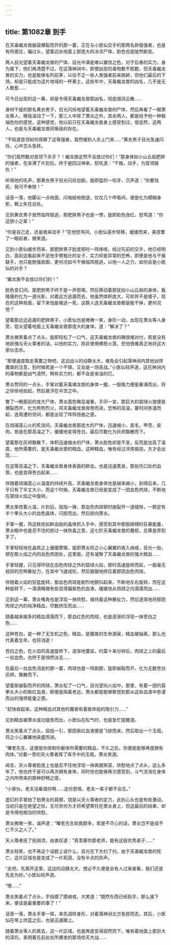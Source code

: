 ```yaml
---
---
---
```

title: 第1082章 到手
---



在天毒蝎龙兽脑袋爆裂而开的那一霎，正在与小医仙交手的那两名胖瘦强者，也是有所感应，偏过头，望着远处地面上那庞大的冰凉尸体，脸色也是陡然剧变。

两人目光望着天毒蝎龙兽的尸体，目光中满是难以置信之色，对于后者的实力，身为属下，他们再清楚不过，在这落神涧中，即便凶恶的毒物数不胜数，但天毒蝎龙兽的实力，也是能够名列前茅，以往不乏一些人类强者前来挑衅，但他们最后的下场，却是只能成为这片地域的一杯黄土，这些年中，天毒蝎龙兽的凶名，几乎是无人敢惹……

可今日出现的这一幕，却是令得天毒蝎龙兽那凶名，彻底烟消云散……

身材干瘦的那名黄衣男子，目光闪烁地望着天毒蝎龙兽的尸体，然后再看了一眼萧炎等人，喉咙滚动了一下，那三人中除了萧炎之外，其余两人，都是给予他一种极端危险的感觉，这种感觉，他以前只在天毒蝎龙兽身上感受到过，很显然，这两人，也是与天毒蝎龙兽同等级的存在。

“不知道首领如何得罪了这等强者，竟然被别人杀上门来……”黄衣男子目光急速闪烁，心中念头急转。

“你们竟然敢对首领下杀手？！蝎龙族定然不会放过你们！”那身体如小山丘般肥胖的强者，在呆滞了片刻后，终于是回过神来，怒吼道：“干猴，动手，为首领报仇！”

听得他的吼声，那黄衣男子目光闪烁加剧，旋即猛的一咬牙，沉声道：“你要找死，我可不奉陪！”

话音一落，他脚尖一点地面，闪电般地倒退，仅仅几个呼吸间，便是化为模糊身影，朝上失在远处。

见到黄衣男子居然临阵脱逃，那肥胖男子也是一愣，旋即脸色涨红，怒骂道：“你这胆小之辈！”

“你是自己走，还是我来动手？”在他怒骂间，小医仙莲步轻移，缓缓而来，美目瞥了一眼前者，微笑道。

见到小医仙缓步而来，那肥胖男子脸庞顿时一阵哆嗦，经过先前的交手，他已经明白，面前这看起来不足他手臂粗壮的女子，实力却是异常的恐怖，即便是他与干猴联手，也只能勉强抵御，更何况如今干猴临阵脱逃，以他一人之力，如何会是小医仙的对手？

“蝎龙族不会放过你们的！”

脸色变幻间，那肥胖男子终于是一声怒喝，然后移动着那犹如小山丘般的身体，轰隆隆的化为一道光影，对着远方逃遁而去，他虽然体积庞大，可却并不是傻子，现在的这种局面，留下来怕是难逃一死，这群人连天毒蝎龙兽都是能干掉，更何况他？

望着那远远逃遁的肥胖男子，小医仙也是微微一笑，身形一动，出现在萧炎等人身旁，低头望着地面上天毒蝎龙兽那庞大的身体，道：“解决了？”

萧炎微笑着点了点头，旋即轻松了一口气，这天毒蝎龙兽的确很难对付，若是没有地妖傀与天火尊者的话，以他的实力，除非使用佛怒火莲，恐怕很难真正地将这大家伙击杀。

“那便速度取走需要之物吧，这边战斗的动静太大，难免会引起落神涧内其他凶悍魔兽的注意，到时候若是一个不慎，又会是一场恶战。”小医仙轻声道，这花神涧内的毒物都是凶气凛然，稍有实力的，都不会是省油的灯。

萧炎赞同的一点头，手掌对着天毒竭龙兽的身体一握，一股吸力便是暴涌而出，将之徐徐地抬起，然后悬浮在半空之中。

瞥了一眼面前的庞大尸体，萧炎面色略显凝重，手印一变，那巨大的碧绿火狼便是爆裂西开，化为熊熊烈火，将天毒蝎龙兽席卷而进，恐怖的高温，霎时间弥漫而起，连周遭的空间，都是出现了阵阵扭曲之感。

在琉璃莲心火的炙烧间，天毒蝎龙兽那庞大的尸体，迅速缩小，皮毛，甲壳，皮肉，皆是在那高温之下，缓缓地变得苍白，最后尽数化为灰烬飘散而下。

望着那在灰烬飘散下，体积迅速缩水的尸体，萧炎脸色却是不变，反而是加高了温度，他所需要的，是天毒蝎龙兽的精血，这种精血，唯有经过淬炼煅烧，方才会出现……

在这等高温之下，天毒蝎龙兽身体表面的鲜血，也是迅速蒸发，那些伤口处的血管，也是变得苍白起来……

伴随着琉璃莲心火温度的持续升高，天毒蝎龙兽身体也是越来越小，到得后来，几乎只有了半丈大小，而这个时候，天毒蝎龙兽已经是变成了一团血色肉球，不断地在碧绿火焰之中旋转。

萧炎掌控着火温，片刻后，屈指一弹，那血色肉球顿时崩裂开一道缝隙，一颗足有半个拳头大小的血色晶体，闪掠而出，然后掠向萧炎。

手掌一握，将这枚宛如鲜血般的晶体抓入手中，感受到其中那股磅礴的狂暴能量，萧炎眼中也是忍不住的掠过一抹欣喜之意，这七阶天毒蝎龙兽的魔核，总算是弄到手了。

手掌轻轻地在晶核之上缓缓摩搽，旋即萧炎将之小心翼翼的收入纳戒，目光一抬，顿在那火焰之内的血色肉团处，这里面，还有凝聚了天毒蝎龙兽的强大精血……

手掌轻握，只见得环绕在血色肉球之外的碧绿火焰，顿时高速旋转而起，一股毫无规则的恐怖撕扯力，在其中飞速成形，然后狠狠地挤压着那团血色肉球。

伴随着火焰的狂猛旋转，那血色肉球是剧烈地颤抖起来，不断地左右旋转，而在这种旋转下，一滴滴略微有些显得偏紫色的血液，缓缓地从肉球之内滴落而出……

见到这一幕，萧炎嘴角也是浮现一抹欣慰，维持着这种撕扯力，然后逐渐地将那团肉球之内的纯净精血，尽数挤压而出……

随着越来越多的精血滴落而下，那血红色的肉球，也是逐渐的浮现一抹苍白之色……

这种苍白，是一种了无生机之色，精血，是魔兽的生命源泉，精血被抽离，那么也代表着生命，也将消逝！

苍白之色，在火焰的高速旋转下，逐渐地蔓延，约莫十来分钟后，肉球之上的最后一丝血色，也终于是悄然淡去……

在最后一丝血色消逝的那一霎，肉球也是一阵剧颤，旋即崩裂而开，化为无数苍白灰烬，飘散而下。

望着那崩裂而开的肉球，萧炎松了一口气，目光望向火焰中，那里，有着一团约莫拳头大小的紫红血液，即便是隔着老远，萧炎都是能够察觉到那从这些血液中弥漫而出的强悍能量之感。

“赶快收起来，这种精血对其他的魔兽有着致命般的吸引力……”

见到精血被萧炎成功提炼而出，小医仙在松气时，也是急忙提醒道。

萧炎笑着点了点头，屈指一引，那团紫红血液便是飞掠而来，然后取出一个玉瓶，将之小心翼翼地装盛而进。

“曜老先生，这便是你炼制你躯体所需要的精血，不久之后，你便是能够再度拥有肉体。”对着一旁的天火尊者挥了挥手中的玉瓶，萧炎笑道。

闻言，天火尊者脸庞上也是忍不住地浮现一抹爽朗笑容，欣慰地点了点头，这么多年了，他也终于是可以再次拥有身体，同时他也能够再次感受到，斗气流淌在身体之内所带来的那种舒畅之感。

“小家伙，老夫没看错你啊……这份恩情，老夫一辈子都不会忘。”

虚幻的手掌拍了拍萧炎的肩膀，饶是以天火尊者的定力，此刻心头也是有些激动，当初只是在绝望之际，无可奈何方才将希望寄托在萧炎身上，但这最后的结果，却是令得他相当的欣慰。

萧炎微微一笑，诚声道：“曜老先生助我颇多，若是不尽心的话，萧炎岂不是成不仁不义之人了。”

天火尊者抚了抚胡须，由衷叹道：“真羡慕你那老师，能有这般优秀弟子……”

萧炎轻笑，也不再这个话题上说什么，目光在下方扫了扫，由于天毒蝎龙兽的死亡，这片区域也是变成了一片死寂，没有半点的异声。

“走吧，先离开这里，这边的动静太大，想必不久便是会有人过来查看，我们还是先走为妙。”小医仙轻声道。

“嗯……”

萧炎笑着点了点头，手指摸了摸纳戒，大笑道：“既然东西已经到手，那么接下来，便该是最重要的事了！”

话音一落，萧炎手掌一挥，率先调转身形，对着落神涧北方急掠而去，其后，小医仙在带上欣蓝之后，也是迅速跟上。

随着萧炎等人的离去，这一片区域，也是再度变得寂然而下，唯有着地面上那巨大的深坑，表明着先前此处所爆发的那场惊天大战……